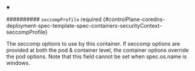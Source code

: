 


<details className="config-field" data-expandable="true" open>
<summary>

########## `seccompProfile` <span className="config-field-required" data-required="false">required</span> <span className="config-field-type"></span> <span className="config-field-default"></span> <span className="config-field-enum"></span> {#controlPlane-coredns-deployment-spec-template-spec-containers-securityContext-seccompProfile}

The seccomp options to use by this container. If seccomp options are
provided at both the pod & container level, the container options
override the pod options.
Note that this field cannot be set when spec.os.name is windows.

</summary>

<PartialSeccompprofilereference />


</details>
